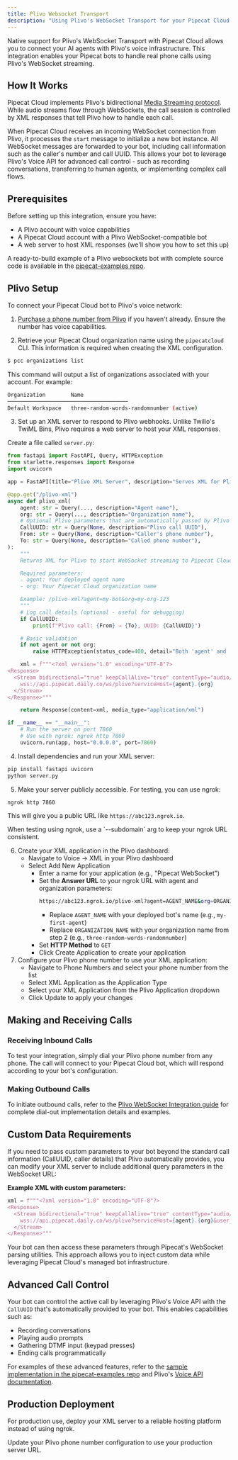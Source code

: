 ```yaml
---
title: Plivo Websocket Transport
description: "Using Plivo's WebSocket Transport for your Pipecat Cloud agents"
---
```


Native support for Plivo's WebSocket Transport with Pipecat Cloud allows you to connect your AI agents with Plivo's voice infrastructure. This integration enables your Pipecat bots to handle real phone calls using Plivo's WebSocket streaming.

## How It Works

Pipecat Cloud implements Plivo's bidirectional [Media Streaming protocol](https://www.plivo.com/docs/voice/guides/stream-audio/). While audio streams flow through WebSockets, the call session is controlled by XML responses that tell Plivo how to handle each call.

When Pipecat Cloud receives an incoming WebSocket connection from Plivo, it processes the `start` message to initialize a new bot instance. All WebSocket messages are forwarded to your bot, including call information such as the caller's number and call UUID. This allows your bot to leverage Plivo's Voice API for advanced call control - such as recording conversations, transferring to human agents, or implementing complex call flows.

## Prerequisites

Before setting up this integration, ensure you have:

- A Plivo account with voice capabilities
- A Pipecat Cloud account with a Plivo WebSocket-compatible bot
- A web server to host XML responses (we'll show you how to set this up)

A ready-to-build example of a Plivo websockets bot with complete source code is available in the [pipecat-examples repo](https://github.com/pipecat-ai/pipecat-examples/tree/main/plivo-chatbot).

## Plivo Setup

To connect your Pipecat Cloud bot to Plivo's voice network:

1. [Purchase a phone number from Plivo](https://www.plivo.com/docs/numbers/quickstart/) if you haven't already. Ensure the number has voice capabilities.

2. Retrieve your Pipecat Cloud organization name using the `pipecatcloud` CLI. This information is required when creating the XML configuration.

```bash
$ pcc organizations list
```

This command will output a list of organizations associated with your account. For example:

```bash
Organization        Name
──────────────────────────────────────
Default Workspace   three-random-words-randomnumber (active)
```

3. Set up an XML server to respond to Plivo webhooks. Unlike Twilio's TwiML Bins, Plivo requires a web server to host your XML responses.

Create a file called `server.py`:

```python
from fastapi import FastAPI, Query, HTTPException
from starlette.responses import Response
import uvicorn

app = FastAPI(title="Plivo XML Server", description="Serves XML for Plivo WebSocket streaming")

@app.get("/plivo-xml")
async def plivo_xml(
    agent: str = Query(..., description="Agent name"),
    org: str = Query(..., description="Organization name"),
    # Optional Plivo parameters that are automatically passed by Plivo
    CallUUID: str = Query(None, description="Plivo call UUID"),
    From: str = Query(None, description="Caller's phone number"),
    To: str = Query(None, description="Called phone number"),
):
    """
    Returns XML for Plivo to start WebSocket streaming to Pipecat Cloud

    Required parameters:
    - agent: Your deployed agent name
    - org: Your Pipecat Cloud organization name

    Example: /plivo-xml?agent=my-bot&org=my-org-123
    """
    # Log call details (optional - useful for debugging)
    if CallUUID:
        print(f"Plivo call: {From} → {To}, UUID: {CallUUID}")

    # Basic validation
    if not agent or not org:
        raise HTTPException(status_code=400, detail="Both 'agent' and 'org' parameters are required")

    xml = f"""<?xml version="1.0" encoding="UTF-8"?>
<Response>
  <Stream bidirectional="true" keepCallAlive="true" contentType="audio/x-mulaw;rate=8000">
    wss://api.pipecat.daily.co/ws/plivo?serviceHost={agent}.{org}
  </Stream>
</Response>"""

    return Response(content=xml, media_type="application/xml")

if __name__ == "__main__":
    # Run the server on port 7860
    # Use with ngrok: ngrok http 7860
    uvicorn.run(app, host="0.0.0.0", port=7860)
```

4. Install dependencies and run your XML server:

```bash
pip install fastapi uvicorn
python server.py
```

5. Make your server publicly accessible. For testing, you can use ngrok:

```bash
ngrok http 7860
```

This will give you a public URL like `https://abc123.ngrok.io`.

<Tip>
  When testing using ngrok, use a `--subdomain` arg to keep your ngrok URL
  consistent.
</Tip>

6. Create your XML application in the Plivo dashboard:
   - Navigate to Voice → XML in your Plivo dashboard
   - Select Add New Application
     - Enter a name for your application (e.g., "Pipecat WebSocket")
     - Set the **Answer URL** to your ngrok URL with agent and organization parameters:
       ```bash
       https://abc123.ngrok.io/plivo-xml?agent=AGENT_NAME&org=ORGANIZATION_NAME
       ```
       - Replace `AGENT_NAME` with your deployed bot's name (e.g., `my-first-agent`)
       - Replace `ORGANIZATION_NAME` with your organization name from step 2 (e.g., `three-random-words-randomnumber`)
     - Set **HTTP Method** to `GET`
     - Click Create Application to create your application
7. Configure your Plivo phone number to use your XML application:
   - Navigate to Phone Numbers and select your phone number from the list
   - Select XML Application as the Application Type
   - Select your XML Application from the Plivo Application dropdown
   - Click Update to apply your changes

## Making and Receiving Calls

### Receiving Inbound Calls

To test your integration, simply dial your Plivo phone number from any phone. The call will connect to your Pipecat Cloud bot, which will respond according to your bot's configuration.

### Making Outbound Calls

To initiate outbound calls, refer to the [Plivo WebSocket Integration guide](/guides/telephony/plivo-websockets#dial-out) for complete dial-out implementation details and examples.

## Custom Data Requirements

If you need to pass custom parameters to your bot beyond the standard call information (CallUUID, caller details) that Plivo automatically provides, you can modify your XML server to include additional query parameters in the WebSocket URL:

**Example XML with custom parameters:**

```python
xml = f"""<?xml version="1.0" encoding="UTF-8"?>
<Response>
  <Stream bidirectional="true" keepCallAlive="true" contentType="audio/x-mulaw;rate=8000">
    wss://api.pipecat.daily.co/ws/plivo?serviceHost={agent}.{org}&user_id={user_id}&session_type=support
  </Stream>
</Response>"""
```

Your bot can then access these parameters through Pipecat's WebSocket parsing utilities. This approach allows you to inject custom data while leveraging Pipecat Cloud's managed bot infrastructure.

## Advanced Call Control

Your bot can control the active call by leveraging Plivo's Voice API with the `CallUUID` that's automatically provided to your bot. This enables capabilities such as:

- Recording conversations
- Playing audio prompts
- Gathering DTMF input (keypad presses)
- Ending calls programmatically

For examples of these advanced features, refer to the [sample implementation in the pipecat-examples repo](https://github.com/pipecat-ai/pipecat-examples/tree/main/plivo-chatbot) and Plivo's [Voice API documentation](https://www.plivo.com/docs/voice/api/).

## Production Deployment

For production use, deploy your XML server to a reliable hosting platform instead of using ngrok.

Update your Plivo phone number configuration to use your production server URL.

